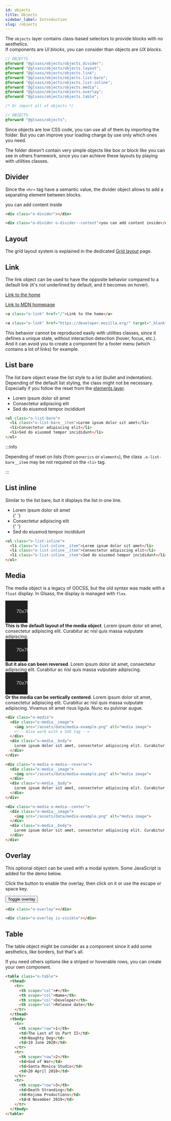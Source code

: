 ```yaml
---
id: objects
title: Objects
sidebar_label: Introduction
slug: /objects
---
```



The `objects` layer contains class-based selectors to provide blocks with no
aesthetics.<br/> If components are _UI blocks_, you can consider than objects
are _UX blocks_.

```scss
// OBJECTS
@forward "@glsass/objects/objects.divider";
@forward "@glsass/objects/objects.layout";
@forward "@glsass/objects/objects.link";
@forward "@glsass/objects/objects.list-bare";
@forward "@glsass/objects/objects.list-inline";
@forward "@glsass/objects/objects.media";
@forward "@glsass/objects/objects.overlay";
@forward "@glsass/objects/objects.table";

/* Or import all of objects */

// OBJECTS
@forward "@glsass/objects";
```

Since objects are low CSS code, you can use all of them by importing the folder.
But you can improve your loading charge by use only which ones you need.

The folder doesn't contain very simple objects like box or block like you can
see in others framework, since you can achieve these layouts by playing with
utilities classes.

## Divider

Since the `<hr>` tag have a semantic value, the divider object allows to add a
separating element between blocks.

<Example>
  <div className="o-divider"></div>
  <div className="u-mb-3"></div>
  <div className="o-divider o-divider--content">you can add content inside</div>
</Example>

```html
<div class="o-divider"></div>

<div class="o-divider o-divider--content">you can add content inside</div>
```

## Layout

The grid layout system is explained in the dedicated
[Grid layout](basics/grid.mdx) page.

## Link

The link object can be used to have the opposite behavior compared to a default
link (it's not underlined by default, and it becomes on hover).

<Example>
  <p>
    <a className="o-link" href="/">
      Link to the home
    </a>
  </p>
  <a
    className="o-link"
    href="https://developer.mozilla.org/"
    target="_blank"
    rel="noopener noreferrer"
  >
    Link to MDN homepage
  </a>
</Example>

<!-- prettier-ignore-start -->
```html
<a class="o-link" href="/">Link to the home</a>

<a class="o-link" href="https://developer.mozilla.org/" target="_blank" rel="noopener noreferrer">Link to MDN homepage</a>
```
<!-- prettier-ignore-end -->

This behavior cannot be reproduced easily with utilities classes, since it
defines a unique state, without interaction detection (hover, focus, etc.). And
it can avoid you to create a component for a footer menu (which contains a lot
of links) for example.

## List bare

The list bare object erase the list style to a list (bullet and
indentation).<br/> Depending of the default list styling, the class might not be
necessary. Especially if you follow the reset from the
[elements layer](basics/elements.mdx).

<Example>
  <ul className="o-list-bare">
    <li className="o-list-bare__item">Lorem ipsum dolor sit amet</li>
    <li>Consectetur adipiscing elit</li>
    <li>Sed do eiusmod tempor incididunt</li>
  </ul>
</Example>

```html
<ul class="o-list-bare">
  <li class="o-list-bare__item">Lorem ipsum dolor sit amet</li>
  <li>Consectetur adipiscing elit</li>
  <li>Sed do eiusmod tempor incididunt</li>
</ul>
```

:::info

Depending of reset on lists (from `generics` or `elements`), the class
`.o-list-bare__item` may be not required on the `<li>` tag.

:::

## List inline

Similar to the list bare, but it displays the list in one line.

<Example>
  <ul className="o-list-inline">
    <li className="o-list-inline__item">Lorem ipsum dolor sit amet</li>{' '}
    <li className="o-list-inline__item">Consectetur adipiscing elit</li>{' '}
    <li className="o-list-inline__item">Sed do eiusmod tempor incididunt</li>
  </ul>
</Example>

```html
<ul class="o-list-inline">
  <li class="o-list-inline__item">Lorem ipsum dolor sit amet</li>
  <li class="o-list-inline__item">Consectetur adipiscing elit</li>
  <li class="o-list-inline__item">Sed do eiusmod tempor incididunt</li>
</ul>
```

## Media

The media object is a legacy of OOCSS, but the old syntax was made with a
`float` display. In Glsass, the display is managed with `flex`.

<Example>
  <div className="o-row u-mb-3">
    <div className="o-col u-12 u-6@md">
      <div className="o-media">
        <div className="o-media__image">
          <svg
            width="70"
            height="70"
            xmlns="http://www.w3.org/2000/svg"
            aria-label="Placeholder image: 70x70"
            role="img"
            focusable="false"
            style={{ textAnchor: 'middle' }}
          >
            <title>Placeholder image</title>
            <rect width="100%" height="100%" fill="#212121"></rect>
            <text x="50%" y="50%" fill="#dee2e6" dy=".3em">
              70x70
            </text>
          </svg>
        </div>
        <div className="o-media__body">
          <b>This is the default layout of the media object</b>. Lorem ipsum
          dolor sit amet, consectetur adipiscing elit. Curabitur ac nisl quis
          massa vulputate adipiscing.
        </div>
      </div>
    </div>
  </div>
  <div className="o-row u-mb-3">
    <div className="o-col u-12 u-6@md">
      <div className="o-media o-media--reverse">
        <div className="o-media__image">
          <svg
            width="70"
            height="70"
            xmlns="http://www.w3.org/2000/svg"
            aria-label="Placeholder image: 70x70"
            role="img"
            focusable="false"
            style={{ textAnchor: 'middle' }}
          >
            <title>Placeholder image</title>
            <rect width="100%" height="100%" fill="#212121"></rect>
            <text x="50%" y="50%" fill="#dee2e6" dy=".3em">
              70x70
            </text>
          </svg>
        </div>
        <div className="o-media__body">
          <b>But it also can been reversed</b>. Lorem ipsum dolor sit amet,
          consectetur adipiscing elit. Curabitur ac nisl quis massa vulputate
          adipiscing.
        </div>
      </div>
    </div>
  </div>
  <div className="o-row">
    <div className="o-col u-12 u-6@md">
      <div className="o-media o-media--center">
        <div className="o-media__image">
          <svg
            width="70"
            height="70"
            xmlns="http://www.w3.org/2000/svg"
            aria-label="Placeholder image: 70x70"
            role="img"
            focusable="false"
            style={{ textAnchor: 'middle' }}
          >
            <title>Placeholder image</title>
            <rect width="100%" height="100%" fill="#212121"></rect>
            <text x="50%" y="50%" fill="#dee2e6" dy=".3em">
              70x70
            </text>
          </svg>
        </div>
        <div className="o-media__body">
          <b>Or the media can be vertically centered</b>. Lorem ipsum dolor sit
          amet, consectetur adipiscing elit. Curabitur ac nisl quis massa
          vulputate adipiscing. Vivamus sit amet risus ligula. Nunc eu pulvinar
          augue.
        </div>
      </div>
    </div>
  </div>
</Example>

<!-- prettier-ignore-start -->
```html
<div class="o-media">
  <div class="o-media__image">
    <img src="/assets/data/media-example.png" alt="media image">
    <!-- Also work with a SVG tag -->
  </div>
  <div class="o-media__body">
    Lorem ipsum dolor sit amet, consectetur adipiscing elit. Curabitur ac nisl quis massa vulputate adipiscing.
  </div>
</div>

<div class="o-media o-media--reverse">
  <div class="o-media__image">
    <img src="/assets/data/media-example.png" alt="media image">
  </div>
  <div class="o-media__body">
    Lorem ipsum dolor sit amet, consectetur adipiscing elit. Curabitur ac nisl quis massa vulputate adipiscing.
  </div>
</div>

<div class="o-media o-media--center">
  <div class="o-media__image">
    <img src="/assets/data/media-example.png" alt="media image">
  </div>
  <div class="o-media__body">
    Lorem ipsum dolor sit amet, consectetur adipiscing elit. Curabitur ac nisl quis massa vulputate adipiscing.
  </div>
</div>
```
<!-- prettier-ignore-end -->

## Overlay

This optional object can be used with a modal system. Some JavaScript is added
for the demo below.

<Example>
  <p>
    Click the button to enable the overlay, then click on it or use the escape
    or space key.
  </p>
  <button className="c-button c-button--primary js-overlay">
    Toggle overlay
  </button>
  <Overlay />
</Example>

```html
<div class="o-overlay"></div>

<div class="o-overlay is-visible"></div>
```

## Table

The table object might be consider as a component since it add some aesthetics,
like borders, but that's all.

If you need others options like a striped or hoverable rows, you can create your
own component.

```html
<table class="o-table">
  <thead>
    <tr>
      <th scope="col">#</th>
      <th scope="col">Name</th>
      <th scope="col">Developer</th>
      <th scope="col">Release date</th>
    </tr>
  </thead>
  <tbody>
    <tr>
      <th scope="row">1</th>
      <td>The Last of Us Part II</td>
      <td>Naughty Dog</td>
      <td>19 June 2020</td>
    </tr>
    <tr>
      <th scope="row">2</th>
      <td>God of War</td>
      <td>Santa Monica Studio</td>
      <td>20 April 2018</td>
    </tr>
    <tr>
      <th scope="row">3</th>
      <td>Death Stranding</td>
      <td>Kojima Productions</td>
      <td>8 November 2019</td>
    </tr>
  </tbody>
</table>
```

